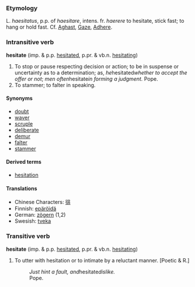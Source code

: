 ===Etymology===
L. ''haesitatus'', p.p. of
''haesitare'', intens. fr. ''haerere'' to hesitate, stick fast;
to hang or hold fast.  Cf. [[Aghast]], [[Gaze]],
[[Adhere]].

===Intransitive verb===
'''hesitate''' (imp. & p.p. [[hesitated]], p.pr. & vb.n. [[hesitating]])

#To stop or pause respecting decision or action; to be in suspense or uncertainty as to a determination; as, ''he ''hesitated'' whether to accept the offer or not''; ''men often ''hesitate'' in forming a judgment.''  Pope.
#To stammer; to falter in speaking.

====Synonyms====
*[[doubt]]
*[[waver]]
*[[scruple]]
*[[deliberate]]
*[[demur]]
*[[falter]]
*[[stammer]]

====Derived terms====
*[[hesitation]]

====Translations====
*Chinese Characters: [[徘]]
*Finnish: [[epäröidä]]
*German: [[zögern]] (1,2)
*Swesish: [[tveka]]

===Transitive verb===
'''hesitate''' (imp. & p.p. [[hesitated]], p.pr. & vb.n. [[hesitating]])

#To utter with hesitation or to intimate by a reluctant manner.  [Poetic & R.]
#:''Just hint a fault, and ''hesitate'' dislike.''<br>Pope.